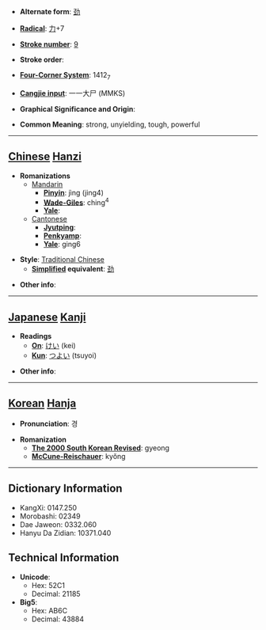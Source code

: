 * '''Alternate form''': [[劲]]

* '''[[Wiktionary:Chinese radical index| Radical]]''': [[Wiktionary:Chinese radical index 力|力]]+7

* '''[[Wiktionary:Chinese total strokes index|Stroke number]]''': [[Wiktionary:Chinese total strokes index 9|9]]

* '''Stroke order''': 

* '''[[Wiktionary:Chinese four corner index|Four-Corner System]]''': 1412<sub>7</sub>

* '''[[Wiktionary:Chinese Cangjie index|Cangjie input]]''': 一一大尸 (MMKS)

* '''Graphical Significance and Origin''': 

* '''Common Meaning''': strong, unyielding, tough, powerful

----

== [[Chinese]] [[Hanzi]] ==

* '''Romanizations'''
** [[Mandarin]]
*** '''[[Pinyin]]''': jìng (jing4)
*** '''[[Wade-Giles]]''': ching<sup>4</sup>
*** '''[[Yale]]''': 
**[[Cantonese]]
***'''[[Jyutping]]''':
***'''[[Penkyamp]]''': 
***'''[[Yale]]''': ging6

* '''Style''': [[Traditional Chinese]] 
** '''[[Simplified Chinese|Simplified]] equivalent''': [[劲]]

* '''Other info''': 

----

== [[Japanese]] [[Kanji]] ==

* '''Readings'''
** '''[[On]]''': [[けい]] (kei)
** '''[[Kun]]''': [[つよい]] (tsuyoi)

* '''Other info''':  

----

== [[Korean]] [[Hanja]] ==

* '''Pronunciation''': 경

* '''Romanization'''
** '''[[The 2000 South Korean Revised Romanization|The 2000 South Korean Revised]]''': gyeong
** '''[[McCune-Reischauer]]''': kyŏng

----

== Dictionary Information ==

* KangXi: 0147.250
* Morobashi: 02349
* Dae Jaweon: 0332.060
* Hanyu Da Zidian: 10371.040

== Technical Information ==

* '''Unicode''':
** Hex: 52C1
** Decimal: 21185
* '''Big5''':
** Hex: AB6C
** Decimal: 43884